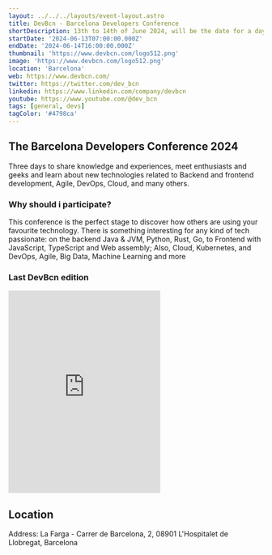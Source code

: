 ```yaml
---
layout: ../../../layouts/event-layout.astro
title: DevBcn - Barcelona Developers Conference
shortDescription: 13th to 14th of June 2024, will be the date for a day to share knowledge and experiences, meet enthusiasts and geeks and learn about new technologies.
startDate: '2024-06-13T07:00:00.000Z'
endDate: '2024-06-14T16:00:00.000Z'
thumbnail: 'https://www.devbcn.com/logo512.png'
image: 'https://www.devbcn.com/logo512.png'
location: 'Barcelona'
web: https://www.devbcn.com/
twitter: https://twitter.com/dev_bcn
linkedin: https://www.linkedin.com/company/devbcn
youtube: https://www.youtube.com/@dev_bcn
tags: [general, devs]
tagColor: '#4798ca'
---
```



## The Barcelona Developers Conference 2024

Three days to share knowledge and experiences, meet enthusiasts and geeks and learn about new technologies related to Backend and frontend development, Agile, DevOps, Cloud, and many others.

### Why should i participate?

This conference is the perfect stage to discover how others are using your favourite technology. There is something interesting for any kind of tech passionate: on the backend Java & JVM, Python, Rust, Go, to Frontend with JavaScript, TypeScript and Web assembly; Also, Cloud, Kubernetes, and DevOps, Agile, Big Data, Machine Learning and more

### Last DevBcn edition

<iframe
  className="w-full mt-4"
  height="400px"
  allow="picture-in-picture"
  allowfullscreen=""
  frameborder="0"
  src="https://www.youtube.com/embed/6ZxsMUYBrSo?feature=oembed"
  title="DevBcn 2023 Summary"
></iframe>

## Location

Address: La Farga - Carrer de Barcelona, 2, 08901 L'Hospitalet de Llobregat, Barcelona

<GoogleMap
  src="https://www.google.com/maps/embed?pb=!1m18!1m12!1m3!1d741.1515132849064!2d2.1041213707265563!3d41.362165375061295!2m3!1f0!2f0!3f0!3m2!1i1024!2i768!4f13.1!3m3!1m2!1s0x12a4992001aa263d%3A0x312616335de46b3a!2sCarrer%20de%20Barcelona%2C%202%2C%2008901%20L&#39;Hospitalet%20de%20Llobregat%2C%20Barcelona!5e0!3m2!1sen!2ses!4v1703841974763!5m2!1sen!2ses"
  ariaLabel="La Farga - Carrer de Barcelona, 2, 08901 L'Hospitalet de Llobregat, Barcelona"
/>